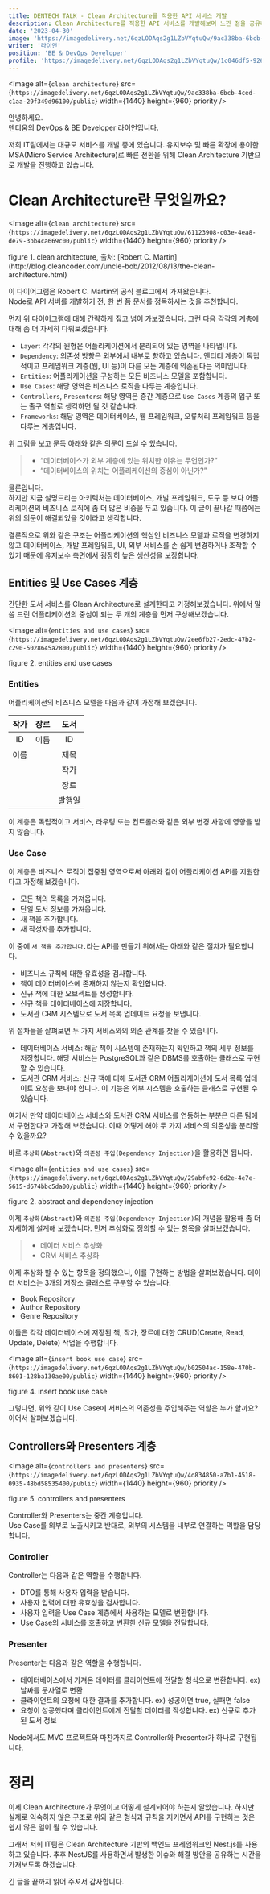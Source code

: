 ```yaml
---
title: DENTECH TALK - Clean Architecture를 적용한 API 서비스 개발
description: Clean Architecture를 적용한 API 서비스를 개발해보며 느낀 점을 공유하고자 합니다
date: '2023-04-30'
image: 'https://imagedelivery.net/6qzLODAqs2g1LZbVYqtuQw/9ac338ba-6bcb-4ced-c1aa-29f349d96100/public'
writer: '라이언'
position: 'BE & DevOps Developer'
profile: 'https://imagedelivery.net/6qzLODAqs2g1LZbVYqtuQw/1c046df5-9262-4c5f-412b-1b8c49a3af00/public'
---
```


<Image
  alt={`clean architecture`}
  src={`https://imagedelivery.net/6qzLODAqs2g1LZbVYqtuQw/9ac338ba-6bcb-4ced-c1aa-29f349d96100/public`}
  width={1440}
  height={960}
  priority
/>

안녕하세요. <br/>
덴티움의 DevOps & BE Developer 라이언입니다.

저희 IT팀에서는 대규모 서비스를 개발 중에 있습니다.
유지보수 및 빠른 확장에 용이한 MSA(Micro Service Architecture)로
빠른 전환을 위해 Clean Architecture 기반으로 개발을 진행하고 있습니다.

# Clean Architecture란 무엇일까요?

<Image
  alt={`clean architecture`}
  src={`https://imagedelivery.net/6qzLODAqs2g1LZbVYqtuQw/61123908-c03e-4ea8-de79-3bb4ca669c00/public`}
  width={1440}
  height={960}
  priority
/>
<p className="text-center text-gray-500">
  figure 1. clean architecture, 출처: [Robert C.
  Martin](http://blog.cleancoder.com/uncle-bob/2012/08/13/the-clean-architecture.html)
</p>

이 다이어그램은 Robert C. Martin의 공식 블로그에서 가져왔습니다. <br/>
Node로 API 서버를 개발하기 전, 한 번 쯤 문서를 정독하시는 것을 추천합니다.<br/>

먼저 위 다이어그램에 대해 간략하게 짚고 넘어 가보겠습니다.
그런 다음 각각의 계층에 대해 좀 더 자세히 다뤄보겠습니다.

- `Layer`: 각각의 원형은 어플리케이션에서 분리되어 있는 영역을 나타냅니다.
- `Dependency`: 의존성 방향은 외부에서 내부로 향하고 있습니다. 엔티티 계층이 독립적이고 프레임워크 계층(웹, UI 등)이 다른 모든 계층에 의존된다는 의미입니다.
- `Entities`: 어플리케이션을 구성하는 모든 비즈니스 모델을 포함합니다.
- `Use Cases`: 해당 영역은 비즈니스 로직을 다루는 계층입니다.
- `Controllers`, `Presenters`: 해당 영역은 중간 계층으로 `Use Cases` 계층의 입구 또는 출구 역할로 생각하면 될 것 같습니다.
- `Frameworks`: 해당 영역은 데이터베이스, 웹 프레임워크, 오류처리 프레임워크 등을 다루는 계층입니다.

위 그림을 보고 문득 아래와 같은 의문이 드실 수 있습니다.

> - “데이터베이스가 외부 계층에 있는 위치한 이유는 무언인가?”
> - “데이터베이스의 위치는 어플리케이션의 중심이 아닌가?”

물론입니다. <br/>
하지만 지금 설명드리는 아키텍처는 데이터베이스, 개발 프레임워크,
도구 등 보다 어플리케이션의 비즈니스 로직에 좀 더 많은 비중을 두고 있습니다.
이 글이 끝나갈 때쯤에는 위의 의문이 해결되었을 것이라고 생각합니다.

결론적으로 위와 같은 구조는
어플리케이션의 핵심인 비즈니스 모델과 로직을 변경하지 않고 데이터베이스,
개발 프레임워크, UI, 외부 서비스를 손 쉽게 변경하거나 조작할 수 있기 때문에
유지보수 측면에서 굉장히 높은 생산성을 보장합니다.

## Entities 및 Use Cases 계층

간단한 도서 서비스를 Clean Architecture로 설계한다고 가정해보겠습니다.
위에서 말씀 드린 어플리케이션의 중심이 되는 두 개의 계층을 먼저 구상해보겠습니다.

<Image
  alt={`entities and use cases`}
  src={`https://imagedelivery.net/6qzLODAqs2g1LZbVYqtuQw/2ee6fb27-2edc-47b2-c290-5028645a2800/public`}
  width={1440}
  height={960}
  priority
/>
<p className="text-center text-gray-500">figure 2. entities and use cases</p>

### Entities

어플리케이션의 비즈니스 모델을 다음과 같이 가정해 보겠습니다.

| 작가 | 장르 |  도서  |
| :--: | :--: | :----: |
|  ID  | 이름 |   ID   |
| 이름 |      |  제목  |
|      |      |  작가  |
|      |      |  장르  |
|      |      | 발행일 |

이 계층은 독립적이고 서비스, 라우팅 또는 컨트롤러와 같은 외부 변경 사항에 영향을 받지 않습니다.

### Use Case

이 계층은 비즈니스 로직이 집중된 영역으로써 아래와 같이 어플리케이션 API를 지원한다고 가정해 보겠습니다.

- 모든 책의 목록을 가져옵니다.
- 단일 도서 정보를 가져옵니다.
- 새 책을 추가합니다.
- 새 작성자를 추가합니다.

이 중에 `새 책을 추가합니다.`라는 API를 만들기 위해서는 아래와 같은 절차가 필요합니다.

- 비즈니스 규칙에 대한 유효성을 검사합니다.
- 책이 데이터베이스에 존재하지 않는지 확인합니다.
- 신규 책에 대한 오브젝트를 생성합니다.
- 신규 책을 데이터베이스에 저장합니다.
- 도서관 CRM 시스템으로 도서 목록 업데이트 요청을 보냅니다.

위 절차들을 살펴보면 두 가지 서비스와의 의존 관계를 찾을 수 있습니다.

- 데이터베이스 서비스: 해당 책이 시스템에 존재하는지 확인하고 책의 세부 정보를 저장합니다. 
해당 서비스는 PostgreSQL과 같은 DBMS를 호출하는 클래스로 구현할 수 있습니다.
- 도서관 CRM 서비스: 신규 책에 대해 도서관 CRM 어플리케이션에 도서 목록 업데이트 요청을 보내야 합니다. 
이 기능은 외부 시스템을 호출하는 클래스로 구현될 수 있습니다.

여기서 만약 데이터베이스 서비스와 도서관 CRM 서비스를 연동하는 부분은 다른 팀에서 구현한다고 가정해 보겠습니다. 
이때 어떻게 해야 두 가지 서비스의 의존성을 분리할 수 있을까요?

바로 `추상화(Abstract)`와 `의존성 주입(Dependency Injection)`을 활용하면 됩니다.

<Image
  alt={`entities and use cases`}
  src={`https://imagedelivery.net/6qzLODAqs2g1LZbVYqtuQw/29abfe92-6d2e-4e7e-5615-d674bbc5da00/public`}
  width={1440}
  height={960}
  priority
/>
<p className="text-center text-gray-500">
  figure 2. abstract and dependency injection
</p>

이제 `추상화(Abstract)`와 `의존성 주입(Dependency Injection)`의 개념을 활용해 좀 더 자세하게 설계해 보겠습니다.
먼저 추상화로 정의할 수 있는 항목을 살펴보겠습니다.

>- 데이터 서비스 추상화
>- CRM 서비스 추상화

이제 추상화 할 수 있는 항목을 정의했으니, 이를 구현하는 방법을 살펴보겠습니다.
데이터 서비스는 3개의 저장소 클래스로 구분할 수 있습니다.

- Book Repository
- Author Repository
- Genre Repository

이들은 각각 데이터베이스에 저장된 책, 작가, 장르에 대한 CRUD(Create, Read, Update, Delete) 작업을 수행합니다.

<Image
  alt={`insert book use case`}
  src={`https://imagedelivery.net/6qzLODAqs2g1LZbVYqtuQw/b02504ac-158e-470b-8601-128ba130ae00/public`}
  width={1440}
  height={960}
  priority
/>
<p className="text-center text-gray-500">figure 4. insert book use case</p>

그렇다면, 위와 같이 Use Case에 서비스의 의존성을 주입해주는 역할은 누가 할까요?
이어서 살펴보겠습니다.

## Controllers와 Presenters 계층

<Image
  alt={`controllers and presenters`}
  src={`https://imagedelivery.net/6qzLODAqs2g1LZbVYqtuQw/4d834850-a7b1-4518-0935-48bd58535400/public`}
  width={1440}
  height={960}
  priority
/>
<p className="text-center text-gray-500">
  figure 5. controllers and presenters
</p>

Controller와 Presenters는 중간 계층입니다. <br/>
Use Case를 외부로 노출시키고 반대로, 외부의 시스템을 내부로 연결하는 역할을 담당합니다.

### Controller

Controller는 다음과 같은 역할을 수행합니다.

- DTO를 통해 사용자 입력을 받습니다.
- 사용자 입력에 대한 유효성을 검사합니다.
- 사용자 입력을 Use Case 계층에서 사용하는 모델로 변환합니다.
- Use Case의 서비스를 호출하고 변환한 신규 모델을 전달합니다.

### Presenter

Presenter는 다음과 같은 역할을 수행합니다.

- 데이터베이스에서 가져온 데이터를 클라이언트에 전달할 형식으로 변환합니다. ex) 날짜를 문자열로 변환
- 클라이언트의 요청에 대한 결과를 추가합니다. ex) 성공이면 true, 실패면 false
- 요청이 성공했다며 클라이언트에게 전달할 데이터를 작성합니다. ex) 신규로 추가된 도서 정보

Node에서도 MVC 프로젝트와 마찬가지로 Controller와 Presenter가 하나로 구현됩니다.

# 정리

이제 Clean Architecture가 무엇이고 어떻게 설계되어야 하는지 알았습니다. 
하지만 실제로 익숙하지 않은 구조로 위와 같은 형식과 규칙을 지키면서 
API를 구현하는 것은 쉽지 않은 일이 될 수 있습니다.

그래서 저희 IT팀은 Clean Architecture 기반의 백엔드 프레임워크인 Nest.js를 사용하고 있습니다.
추후 NestJS를 사용하면서 발생한 이슈와 해결 방안을 공유하는 시간을 가져보도록 하겠습니다.

긴 글을 끝까지 읽어 주셔서 감사합니다.
